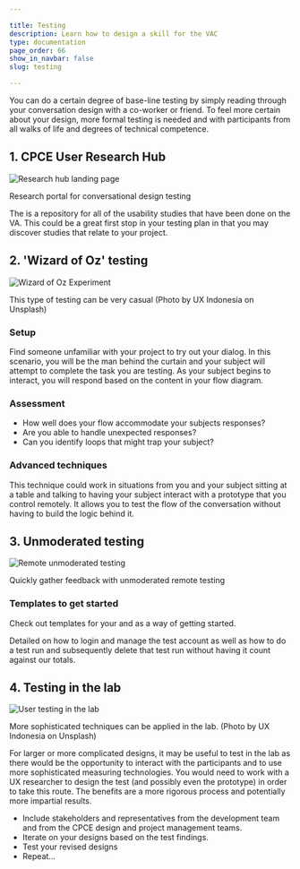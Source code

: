 ```yaml
---

title: Testing
description: Learn how to design a skill for the VAC
type: documentation
page_order: 66
show_in_navbar: false
slug: testing

---
```



You can do a certain degree of base-line testing by simply reading through your conversation design with a co-worker or friend. To feel more certain about your design, more formal testing is needed and with participants from all walks of life and degrees of technical competence.

## 1. CPCE User Research Hub

![Research hub landing page](./images/research-hub.png)
<figcaption>Research portal for conversational design testing</figcaption>

The <ExternalLink linkName="Research Hub" linkURL="https://confluence.expedia.biz/display/VAP/The+conversational+experience+user+research+hub" /> is a repository for all of the usability studies that have been done on the VA. This could be a great first stop in your testing plan in that you may discover studies that relate to your project.

## 2. 'Wizard of Oz' testing

![Wizard of Oz Experiment](./images/wizard.png)
<figcaption>This type of testing can be very casual (Photo by UX Indonesia on Unsplash)</figcaption>

### Setup

Find someone unfamiliar with your project to try out your dialog. In this scenario, you will be the man behind the curtain and your subject will attempt to complete the task you are testing. As your subject begins to interact, you will respond based on the content in your flow diagram.

### Assessment

- How well does your flow accommodate your subjects responses?
- Are you able to handle unexpected responses?
- Can you identify loops that might trap your subject?

### Advanced techniques

This technique could work in situations from you and your subject sitting at a table and talking to having your subject interact with a prototype that you control remotely. It allows you to test the flow of the conversation without having to build the logic behind it.

## 3. Unmoderated testing

![Remote unmoderated testing](./images/usertesting.png)
<figcaption>Quickly gather feedback with unmoderated remote testing</figcaption>

### Templates to get started

Check out templates for your <ExternalLink linkName="test plan" linkURL="https://confluence.expedia.biz/display/VAP/CPCE+Resources?preview=/1421378264/1421380176/Research-Test-Plan-Template.docx" /> and <ExternalLink linkName="research readout" linkURL="https://confluence.expedia.biz/display/VAP/CPCE+Resources?preview=/1421378264/1422763123/Research-Readout-Deck-Template.pptx" /> as a way of getting started.

<!-- Once you have added interactions to your Figma file, it becomes a possibility to test the design with participants from all over the world and with all levels of experience. UserTesting.com allows us to conduct tests on relatively simple interactions - the idea would be to get qick feedback on design iterations with 5-15 participants. Either develop the test yourself or, ideally, work with a UX researcher to create the test plan, refine the prototype and interpet the results.

- You can test anything that can be hosted on the web but a Figma prototype is fine.
- Create your prototype, run it within Figma and then 'Share Prototype' to get a link that others can see.
- Create your test plan on <ExternalLink linkName="UserTesting.com" linkURL="https://www.usertesting.com/" /> by logging in to the team account.
- Click on the 'New' button in the upper right and select 'Create an unmoderated test'
- Fill out the test plan form as well as the audience screener.
- You can publish the test for a single subject if you want to do a dry run.
- Publish your test for a larger audience. -->

Detailed <ExternalLink linkName="instructions" linkURL="/" /> on how to login and manage the test account as well as how to do a test run and subsequently delete that test run without having it count against our totals.

## 4. Testing in the lab

![User testing in the lab](./images/moderated-test.png)
<figcaption>More sophisticated techniques can be applied in the lab. (Photo by UX Indonesia on Unsplash)</figcaption>

For larger or more complicated designs, it may be useful to test in the lab as there would be the opportunity to interact with the participants and to use more sophisticated measuring technologies.
You would need to work with a UX researcher to design the test (and possibly even the prototype) in order to take this route. The benefits are a more rigorous process and potentially more impartial results.

<Notification headerText="Review the test results" textColor="#663333" icon="review" backgroundColor="#ffeeee">

- Include stakeholders and representatives from the development team and from the CPCE design and project management teams.
- Iterate on your designs based on the test findings.
- Test your revised designs
- Repeat…

</Notification>

<PageFooter prevSlug="/basic-design" prevPage="Visual design" nextSlug="/basic-handoff" nextPage="Handoff" />